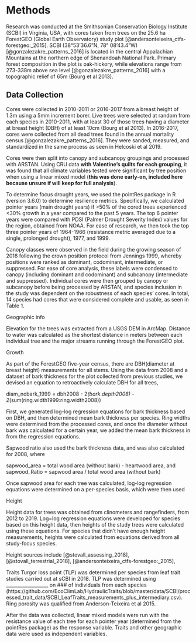 # Methods

Research was conducted at the Smithsonian Conservation Biology Institute (SCBI) in Virginia, USA, with cores taken from trees on the 25.6 ha ForestGEO (Global Earth Observatory) study plot [@andersonteixeira_ctfs-forestgeo:_2015]. SCBI (38°53'36.6"N, 78° 08'43.4"W) [@gonzalezakre_patterns_2016] is located in the central Appalachian Mountains at the northern edge of Shenandoah National Park. Primary forest composition in the plot is oak-hickory, while elevations range from 273-338m above sea level [@gonzalezakre_patterns_2016] with a topographic relief of 65m (Bourg et al 2013).

## Data Collection
Cores were collected in 2010-2011 or 2016-2017 from a breast height of 1.3m using a 5mm increment borer. Live trees were selected at random from each species in 2010-2011, with at least 30 of those trees having a diameter at breast height (DBH) of at least 10cm (Bourg et al 2013). In 2016-2017, cores were collected from all dead trees found in the annual mortality census [@gonzalezakre_patterns_2016]. They were sanded, measured, and standardized in the same process as seen in Helcoski et al 2019.

Cores were then split into canopy and subcanopy groupings and processed with ARSTAN. Using CRU data **with Valentine's quilts for each grouping**, it was found that all climate variables tested were significant by tree position when using a linear mixed model (**this was done early-on, included here because unsure if will keep for full analysis**).

To determine focus drought years, we used the pointRes package in R (version 3.6.0) to determine resilience metrics. Specifically, we calculated pointer years (main drought years) if >50% of the cored trees experienced <30% growth in a year compared to the past 5 years. The top 6 pointer years were compared with PDSI (Palmer Drought Severity Index) values for the region, obtained from NOAA. For ease of research, we then took the top three pointer years of 1964-1966 (resistance metric averaged due to a single, prolonged drought), 1977, and 1999.

Canopy classes were observed in the field during the growing season of 2018 following the crown position protocol from Jennings 1999, whereby positions were ranked as dominant, codominant, intermediate, or suppressed. For ease of core analysis, these labels were condensed to canopy (including dominant and codominant) and subcanopy (intermediate and suppressed). Individual cores were then grouped by canopy or subcanopy before being processed by ARSTAN, and species inclusion in the study was dependent on the robustness of each species’ cores. In total, 14 species had cores that were considered complete and usable, as seen in Table 1.

Geographic info

Elevation for the trees was extracted from a USGS DEM in ArcMap. Distance to water was calculated as the shortest distance in meters between each individual tree and the major streams running through the ForestGEO plot.

Growth

As part of the ForestGEO five-year census, there are DBH(diameter at breast height) measurements for all stems. Using the data from 2008 and a dataset of bark thickness for the plot collected from previous studies, we devised an equation to retroactively calculate DBH for all trees,

diam_nobark_1999 = dbh2008 - 2*(bark.depth2008) - 2*(sum(ring.width1999:ring.width2008))

First, we generated log-log regression equations for bark thickness based on DBH, and then determined mean bark thickness per species. Ring widths were determined from the processed cores, and once the diameter without bark was calculated for a certain year, we added the mean bark thickness in from the regression equations.

Sapwood ratio also used the bark thickness data, and was also calculated for 2008, where

sapwood_area = total wood area (without bark) - heartwood area, and
sapwood_Ratio = sapwood area / total wood area (without bark)

Once sapwood area for each tree was calculated, log-log regression equations were determined on a per-species basis, which were then used 

Height

Height data for trees was obtained from clinometers and rangefinders, from 2012 to 2019. Log=log regression equations were developed for species based on this height data, then heights of the study trees were calculated using these equations. For species that didn't have enough height measurements, heights were calculated from equations derived from all study-focus species.

Height sources include [@stovall_assessing_2018], [@stovall_terrestrial_2018], [@andersonteixeira_ctfs-forestgeo:_2015], 


Traits
Turgor loss point (TLP) was determined per species from leaf trait studies carried out at sCBI in 2018. TLP was determined using __________________ on ### of individuals from each species (https://github.com/EcoClimLab/HydraulicTraits/blob/master/data/SCBI/processed_trait_data/SCBI_LeafTraits_measurements_plus_intermediary.csv).  Ring porosity was qualified from Anderson-Teixeira et al 2015.

After the data was collected, linear mixed models were run with the resistance value of each tree for each pointer year (determined from the pointRes package) as the response variable. Traits and other geographic data were used as independent variables.